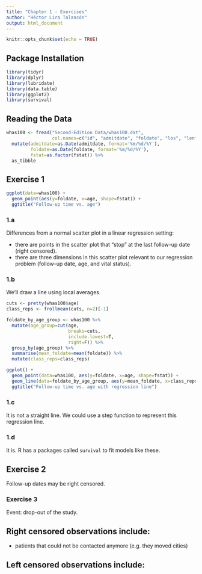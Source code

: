 ```yaml
---
title: "Chapter 1 - Exercises"
author: "Héctor Lira Talancón"
output: html_document
---
```


```r
knitr::opts_chunk$set(echo = TRUE)
```

## Package Installation

```r
library(tidyr)
library(dplyr)
library(lubridate)
library(data.table)
library(ggplot2)
library(survival)
```

## Reading the Data

```r
whas100 <- fread("Second-Edition Data/whas100.dat",
                 col.names=c("id", "admitdate", "foldate", "los", "lenfol", "fstat", "age", "gender", "bmi")) %>%
  mutate(admitdate=as.Date(admitdate, format='%m/%d/%Y'),
         foldate=as.Date(foldate, format='%m/%d/%Y'),
         fstat=as.factor(fstat)) %>%
  as_tibble
```

## Exercise 1

```r
ggplot(data=whas100) +
  geom_point(aes(y=foldate, x=age, shape=fstat)) +
  ggtitle("Follow-up time vs. age")
```

### 1.a
Differences from a normal scatter plot in a linear regression setting:

- there are points in the scatter plot that "stop" at the last follow-up date (right censored).
- there are three dimensions in this scatter plot relevant to our regression problem (follow-up date, age, and vital status).

### 1.b
We'll draw a line using local averages.

```r
cuts <- pretty(whas100$age)
class_reps <- frollmean(cuts, n=2)[-1]

foldate_by_age_group <- whas100 %>%
  mutate(age_group=cut(age,
                       breaks=cuts,
                       include.lowest=T,
                       right=F)) %>%
  group_by(age_group) %>%
  summarise(mean_foldate=mean(foldate)) %>%
  mutate(class_reps=class_reps)

ggplot() +
  geom_point(data=whas100, aes(y=foldate, x=age, shape=fstat)) +
  geom_line(data=foldate_by_age_group, aes(y=mean_foldate, x=class_reps), color="blue") +
  ggtitle("Follow-up time vs. age with regression line")
```

### 1.c
It is not a straight line. We could use a step function to represent this regression line.

### 1.d
It is. R has a packages called `survival` to fit models like these.

## Exercise 2
Follow-up dates may be right censored.

### Exercise 3
Event: drop-out of the study.

Right censored observations include:
- 
- patients that could not be contacted anymore (e.g. they moved cities)

Left censored observations include:
- 




